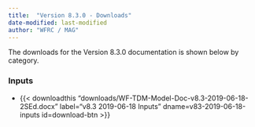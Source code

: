 ```yaml
---
title:  "Version 8.3.0 - Downloads"
date-modified: last-modified
author: "WFRC / MAG"
---
```


The downloads for the Version 8.3.0 documentation is shown below by category.

### Inputs

 - {{< downloadthis "downloads/WF-TDM-Model-Doc-v8.3-2019-06-18-2SEd.docx"
label="v8.3 2019-06-18 Inputs" dname=v83-2019-06-18-inputs id=download-btn >}}


